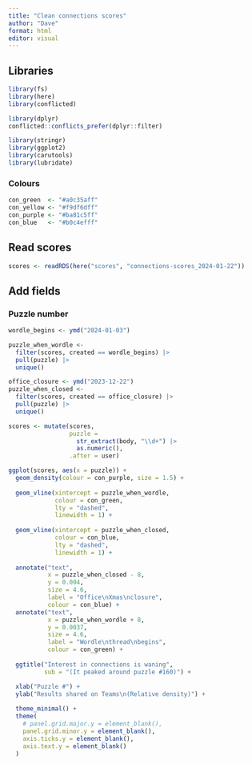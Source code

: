 ```yaml
---
title: "Clean connections scores"
author: "Dave"
format: html
editor: visual
---
```


## Libraries

```r
library(fs)
library(here)
library(conflicted)

library(dplyr)
conflicted::conflicts_prefer(dplyr::filter)

library(stringr)
library(ggplot2)
library(carutools)
library(lubridate)
```

### Colours

```r
con_green  <- "#a0c35aff"
con_yellow <- "#f9df6dff"
con_purple <- "#ba81c5ff"
con_blue   <- "#b0c4efff"
```

## Read scores

```r
scores <- readRDS(here("scores", "connections-scores_2024-01-22"))
```

## Add fields

### Puzzle number

```r

wordle_begins <- ymd("2024-01-03")

puzzle_when_wordle <-
  filter(scores, created == wordle_begins) |> 
  pull(puzzle) |> 
  unique()

office_closure <- ymd("2023-12-22")
puzzle_when_closed <- 
  filter(scores, created == office_closure) |> 
  pull(puzzle) |> 
  unique()

scores <- mutate(scores,
                 puzzle =
                   str_extract(body, "\\d+") |> 
                   as.numeric(),
                 .after = user)

ggplot(scores, aes(x = puzzle)) + 
  geom_density(colour = con_purple, size = 1.5) + 
  
  geom_vline(xintercept = puzzle_when_wordle,
             colour = con_green,
             lty = "dashed",
             linewidth = 1) + 
  
  geom_vline(xintercept = puzzle_when_closed,
             colour = con_blue,
             lty = "dashed",
             linewidth = 1) +
  
  annotate("text",
           x = puzzle_when_closed - 8,
           y = 0.004, 
           size = 4.6,
           label = "Office\nXmas\nclosure", 
           colour = con_blue) +
  annotate("text", 
           x = puzzle_when_wordle + 8,
           y = 0.0037,
           size = 4.6,
           label = "Wordle\nthread\nbegins",
           colour = con_green) +
  
  ggtitle("Interest in connections is waning",
          sub = "(It peaked around puzzle #160)") +

  xlab("Puzzle #") + 
  ylab("Results shared on Teams\n(Relative density)") +
  
  theme_minimal() +
  theme(
    # panel.grid.major.y = element_blank(),
    panel.grid.minor.y = element_blank(),
    axis.ticks.y = element_blank(),
    axis.text.y = element_blank()
  )
```
